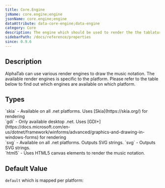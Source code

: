 ```yaml
---
title: Core.Engine
jsName: core.engine;engine
jsonName: core.engine;engine
dataAttribute: data-core-engine;data-engine
category: Core
description: The engine which should be used to render the the tablature.
sidebarPath: /docs/reference/properties
since: 0.9.6
---
```



## Description
AlphaTab can use various render engines to draw the music notation. The available render engines is specific to the platform. Please refer to the table below to find out which engines are available on which platform.    

<PropertyDescription metadata={metadata} />

## Types

<TypeTable>
    <TypeRow type="net" name="string">
        `skia` - Available on all .net platforms. Uses [Skia](https://skia.org/) for rendering<br />
        `gdi` - Only available desktop .net. Uses [GDI+](https://docs.microsoft.com/en-us/dotnet/framework/winforms/advanced/graphics-and-drawing-in-windows-forms) for rendering <br /> 
        `svg` - Available on all .net platforms. Outputs SVG strings. 
    </TypeRow>
    <TypeRow type="js" name="string">
        `svg` - Outputs SVG strings. <br />
        `html5` - Uses HTML5 canvas elements to render the music notation. 
    </TypeRow>
</TypeTable>

## Default Value

`default` which is mapped per platform: 

<TypeTable>
    <TypeRow type="net" name="skia" />
    <TypeRow type="js-html" name="svg" />
</TypeTable>